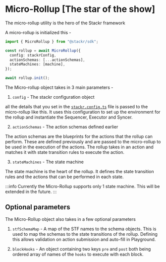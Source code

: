 # Micro-Rollup [The star of the show]

The micro-rollup utility is the hero of the Stackr framework

A micro-rollup is initialized this -

```ts [index.ts]
import { MicroRollup } from "@stackr/sdk";

const rollup = await MicroRollup({
  config: stackrConfig,
  actionSchemas: [...actionSchemas],
  stateMachines: [machine],
});

await rollup.init();
```

The Micro-rollup object takes in 3 main parameters -

1. `config` - The stackr configuration object

all the details that you set in the [`stackr.config.ts`](/build/framework/config) file is passed to the micro-rollup like this. It uses this configuration to set up the environment for the rollup and instantiate the Sequencer, Executor and Syncer.

2. `actionSchemas` - The action schemas defined earlier

The action schemas are the blueprints for the actions that the rollup can perform. These are defined previously and are passed to the micro-rollup to be used in the execution of the actions. The rollup takes in an action and matches it with state transition rules to execute the action.

3. `stateMachines` - The state machine

The state machine is the heart of the rollup. It defines the state transition rules and the actions that can be performed in each state.

:::info
Currently the Micro-Rollup supports only 1 state machine. This will be extended in the future.
:::

## Optional parameters

The Micro-Rollup object also takes in a few optional parameters

1. `stfSchemaMap` - A map of the STF names to the schema objects. This is used to map the schemas to the state transitions of the rollup. Defining this allows validation on action submission and auto-fill in Playground.

2. `blockHooks` -  An object containing two keys `pre` and `post` both being ordered array of names of the `hooks` to execute with each block.